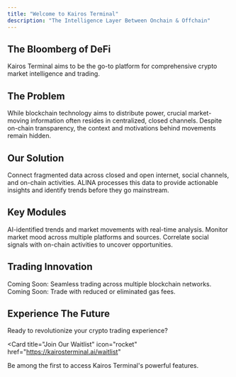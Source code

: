 ```yaml
---
title: "Welcome to Kairos Terminal"
description: "The Intelligence Layer Between Onchain & Offchain"
---
```

## The Bloomberg of DeFi

Kairos Terminal aims to be the go-to platform for comprehensive crypto market intelligence and trading.

## The Problem

<Card title="The Information Paradox" icon="circle-info">
  While blockchain technology aims to distribute power, crucial market-moving information often resides in centralized, closed channels. Despite on-chain transparency, the context and motivations behind movements remain hidden.
</Card>

## Our Solution

<CardGroup cols={2}>
  <Card title="Information Bridge" icon="bridge">
    Connect fragmented data across closed and open internet, social channels, and on-chain activities.
  </Card>
  <Card title="AI Analysis" icon="robot">
    ALINA processes this data to provide actionable insights and identify trends before they go mainstream.
  </Card>
</CardGroup>

## Key Modules

<CardGroup cols={3}>
  <Card title="Market Intelligence" icon="chart-mixed">
    AI-identified trends and market movements with real-time analysis.
  </Card>
  <Card title="Sentiment Analysis" icon="heart-pulse">
    Monitor market mood across multiple platforms and sources.
  </Card>
  <Card title="Alpha Discovery" icon="magnifying-glass-dollar">
    Correlate social signals with on-chain activities to uncover opportunities.
  </Card>
</CardGroup>

## Trading Innovation

<CardGroup cols={2}>
  <Card title="Cross-chain Trading" icon="link">
    Coming Soon: Seamless trading across multiple blockchain networks.
  </Card>
  <Card title="Gasless Trading" icon="gas-pump">
    Coming Soon: Trade with reduced or eliminated gas fees.
  </Card>
</CardGroup>

## Experience The Future

Ready to revolutionize your crypto trading experience?

<Card
  title="Join Our Waitlist"
  icon="rocket"
  href="https://kairosterminal.ai/waitlist"
>
  Be among the first to access Kairos Terminal's powerful features.
</Card>
